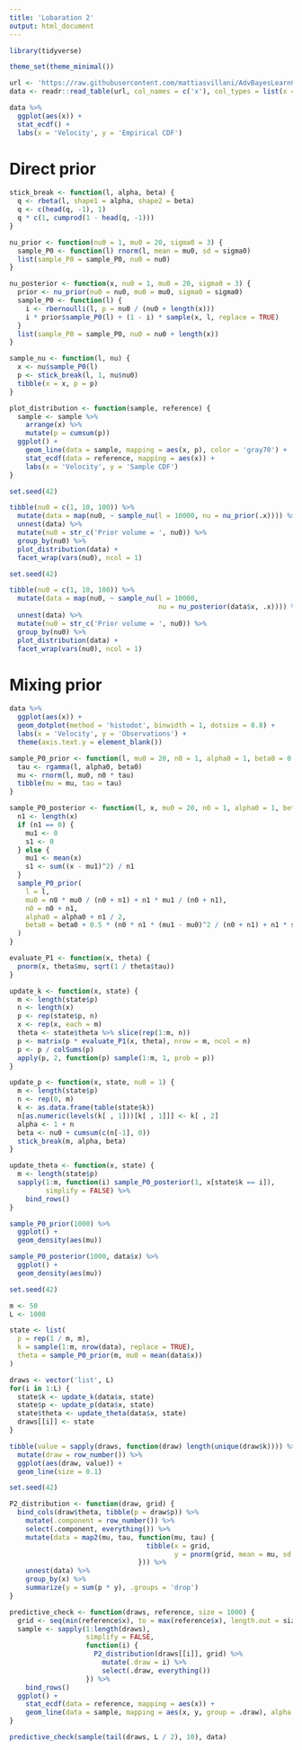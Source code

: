 ```yaml
---
title: 'Lobaration 2'
output: html_document
---
```


```r
library(tidyverse)

theme_set(theme_minimal())
```

```r
url <- 'https://raw.githubusercontent.com/mattiasvillani/AdvBayesLearnCourse/master/Labs/GalaxyData.dat'
data <- readr::read_table(url, col_names = c('x'), col_types = list(x = 'd'))
```

```r
data %>%
  ggplot(aes(x)) +
  stat_ecdf() +
  labs(x = 'Velocity', y = 'Empirical CDF')
```

# Direct prior

```r
stick_break <- function(l, alpha, beta) {
  q <- rbeta(l, shape1 = alpha, shape2 = beta)
  q <- c(head(q, -1), 1)
  q * c(1, cumprod(1 - head(q, -1)))
}

nu_prior <- function(nu0 = 1, mu0 = 20, sigma0 = 3) {
  sample_P0 <- function(l) rnorm(l, mean = mu0, sd = sigma0)
  list(sample_P0 = sample_P0, nu0 = nu0)
}

nu_posterior <- function(x, nu0 = 1, mu0 = 20, sigma0 = 3) {
  prior <- nu_prior(nu0 = nu0, mu0 = mu0, sigma0 = sigma0)
  sample_P0 <- function(l) {
    i <- rbernoulli(l, p = nu0 / (nu0 + length(x)))
    i * prior$sample_P0(l) + (1 - i) * sample(x, l, replace = TRUE)
  }
  list(sample_P0 = sample_P0, nu0 = nu0 + length(x))
}

sample_nu <- function(l, nu) {
  x <- nu$sample_P0(l)
  p <- stick_break(l, 1, nu$nu0)
  tibble(x = x, p = p)
}

plot_distribution <- function(sample, reference) {
  sample <- sample %>%
    arrange(x) %>%
    mutate(p = cumsum(p))
  ggplot() +
    geom_line(data = sample, mapping = aes(x, p), color = 'gray70') +
    stat_ecdf(data = reference, mapping = aes(x)) +
    labs(x = 'Velocity', y = 'Sample CDF')
}
```

```r
set.seed(42)

tibble(nu0 = c(1, 10, 100)) %>%
  mutate(data = map(nu0, ~ sample_nu(l = 10000, nu = nu_prior(.x)))) %>%
  unnest(data) %>%
  mutate(nu0 = str_c('Prior volume = ', nu0)) %>%
  group_by(nu0) %>%
  plot_distribution(data) +
  facet_wrap(vars(nu0), ncol = 1)
```

```r
set.seed(42)

tibble(nu0 = c(1, 10, 100)) %>%
  mutate(data = map(nu0, ~ sample_nu(l = 10000,
                                     nu = nu_posterior(data$x, .x)))) %>%
  unnest(data) %>%
  mutate(nu0 = str_c('Prior volume = ', nu0)) %>%
  group_by(nu0) %>%
  plot_distribution(data) +
  facet_wrap(vars(nu0), ncol = 1)
```

# Mixing prior

```r
data %>%
  ggplot(aes(x)) +
  geom_dotplot(method = 'histodot', binwidth = 1, dotsize = 0.8) +
  labs(x = 'Velocity', y = 'Observations') +
  theme(axis.text.y = element_blank())
```

```r
sample_P0_prior <- function(l, mu0 = 20, n0 = 1, alpha0 = 1, beta0 = 0.5) {
  tau <- rgamma(l, alpha0, beta0)
  mu <- rnorm(l, mu0, n0 * tau)
  tibble(mu = mu, tau = tau)
}

sample_P0_posterior <- function(l, x, mu0 = 20, n0 = 1, alpha0 = 1, beta0 = 0.5) {
  n1 <- length(x)
  if (n1 == 0) {
    mu1 <- 0
    s1 <- 0
  } else {
    mu1 <- mean(x)
    s1 <- sum((x - mu1)^2) / n1
  }
  sample_P0_prior(
    l = l,
    mu0 = n0 * mu0 / (n0 + n1) + n1 * mu1 / (n0 + n1),
    n0 = n0 + n1,
    alpha0 = alpha0 + n1 / 2,
    beta0 = beta0 + 0.5 * (n0 * n1 * (mu1 - mu0)^2 / (n0 + n1) + n1 * s1)
  )
}

evaluate_P1 <- function(x, theta) {
  pnorm(x, theta$mu, sqrt(1 / theta$tau))
}

update_k <- function(x, state) {
  m <- length(state$p)
  n <- length(x)
  p <- rep(state$p, n)
  x <- rep(x, each = m)
  theta <- state$theta %>% slice(rep(1:m, n))
  p <- matrix(p * evaluate_P1(x, theta), nrow = m, ncol = n)
  p <- p / colSums(p)
  apply(p, 2, function(p) sample(1:m, 1, prob = p))
}

update_p <- function(x, state, nu0 = 1) {
  m <- length(state$p)
  n <- rep(0, m)
  k <- as.data.frame(table(state$k))
  n[as.numeric(levels(k[ , 1]))[k[ , 1]]] <- k[ , 2]
  alpha <- 1 + n
  beta <- nu0 + cumsum(c(n[-1], 0))
  stick_break(m, alpha, beta)
}

update_theta <- function(x, state) {
  m <- length(state$p)
  sapply(1:m, function(i) sample_P0_posterior(1, x[state$k == i]),
         simplify = FALSE) %>%
    bind_rows()
}
```

```r
sample_P0_prior(1000) %>%
  ggplot() +
  geom_density(aes(mu))
```

```r
sample_P0_posterior(1000, data$x) %>%
  ggplot() +
  geom_density(aes(mu))
```

```r
set.seed(42)

m <- 50
L <- 1000

state <- list(
  p = rep(1 / m, m),
  k = sample(1:m, nrow(data), replace = TRUE),
  theta = sample_P0_prior(m, mu0 = mean(data$x))
)

draws <- vector('list', L)
for(i in 1:L) {
  state$k <- update_k(data$x, state)
  state$p <- update_p(data$x, state)
  state$theta <- update_theta(data$x, state)
  draws[[i]] <- state
}
```

```r
tibble(value = sapply(draws, function(draw) length(unique(draw$k)))) %>%
  mutate(draw = row_number()) %>%
  ggplot(aes(draw, value)) +
  geom_line(size = 0.1)
```

```r
set.seed(42)

P2_distribution <- function(draw, grid) {
  bind_cols(draw$theta, tibble(p = draw$p)) %>%
    mutate(.component = row_number()) %>%
    select(.component, everything()) %>%
    mutate(data = map2(mu, tau, function(mu, tau) {
                                  tibble(x = grid,
                                         y = pnorm(grid, mean = mu, sd = sqrt(1 / tau)))
                                })) %>%
    unnest(data) %>%
    group_by(x) %>%
    summarize(y = sum(p * y), .groups = 'drop')
}

predictive_check <- function(draws, reference, size = 1000) {
  grid <- seq(min(reference$x), to = max(reference$x), length.out = size)
  sample <- sapply(1:length(draws),
                   simplify = FALSE,
                   function(i) {
                     P2_distribution(draws[[i]], grid) %>%
                       mutate(.draw = i) %>%
                       select(.draw, everything())
                   }) %>%
    bind_rows()
  ggplot() +
    stat_ecdf(data = reference, mapping = aes(x)) +
    geom_line(data = sample, mapping = aes(x, y, group = .draw), alpha = 0.1)
}

predictive_check(sample(tail(draws, L / 2), 10), data)
```

